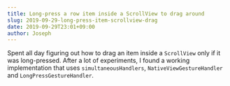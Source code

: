 ```yaml
---
title: Long-press a row item inside a ScrollView to drag around
slug: 2019-09-29-long-press-item-scrollview-drag
date: 2019-09-29T23:01+09:00
author: Joseph
---
```


Spent all day figuring out how to drag an item inside a `ScrollView` only if it was long-pressed. After a lot of experiments, I found a working implementation that uses `simultaneousHandlers`, `NativeViewGestureHandler` and `LongPressGestureHandler`.